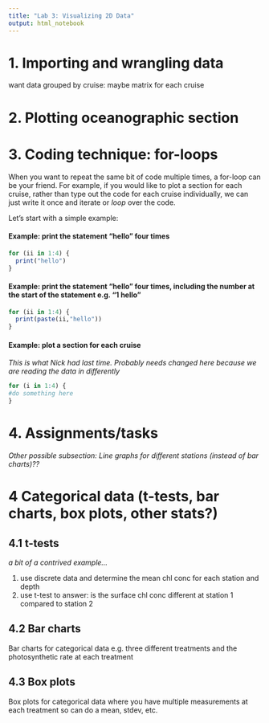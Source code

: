 ```yaml
---
title: "Lab 3: Visualizing 2D Data"
output: html_notebook
---
```


# 1. Importing and wrangling data

want data grouped by cruise: maybe matrix for each cruise

# 2. Plotting oceanographic section



# 3. Coding technique: for-loops

When you want to repeat the same bit of code multiple times, a for-loop can be your friend. For example, if you would like to plot a section for each cruise, rather than type out the code for each cruise individually, we can just write it once and iterate or *loop* over the code. 

Let's start with a simple example:

#### Example: print the statement "hello" four times
```r
for (ii in 1:4) {
  print("hello")
}
```

#### Example: print the statement "hello" four times, including the number at the start of the statement e.g. "1 hello"
```r
for (ii in 1:4) {
  print(paste(ii,"hello"))
}
```

#### Example: plot a section for each cruise
*This is what Nick had last time. Probably needs changed here because we are reading the data in differently*

```r
for (i in 1:4) {
#do something here
}
```


# 4. Assignments/tasks



*Other possible subsection: Line graphs for different stations (instead of bar charts)??*

# 4 Categorical data (t-tests, bar charts, box plots, other stats?)

## 4.1 t-tests
*a bit of a contrived example...*

1.	use discrete data and determine the mean chl conc for each station and depth
2.	use t-test to answer: is the surface chl conc different at station 1 compared to station 2

## 4.2 Bar charts

Bar charts for categorical data e.g. three different treatments and the photosynthetic rate at each treatment

## 4.3 Box plots
Box plots for categorical data where you have multiple measurements at each treatment so can do a mean, stdev, etc.






